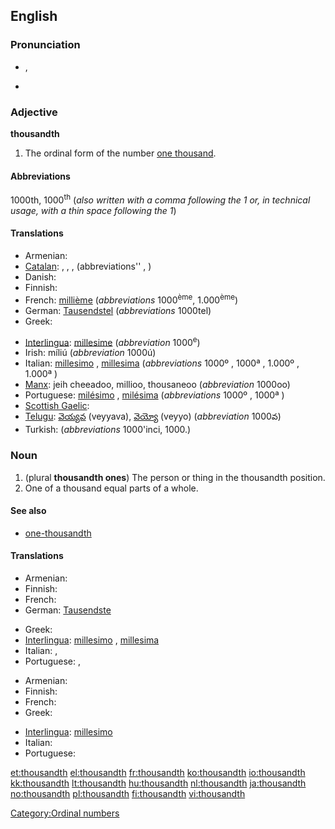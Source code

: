 ==English==

===Pronunciation===
* {{IPA|/ˈθaʊznθ/}}, {{SAMPA|/"TaUznT/}}
* {{hyphenation|thou|sandth}}

===Adjective===
'''thousandth'''

# The ordinal form of the number [[thousand|one thousand]].

====Abbreviations====
1000th, 1000<sup>th</sup> (''also written with a comma following the 1 or, in technical usage, with a thin space following the 1'')

====Translations====
{{trans-top|ordinal form of 1000}}
* Armenian: {{t-|hy|հազարերորդ|tr=hazarerord}}
* [[Catalan]]: {{t-|ca|mil·lèsim|m}},  {{t-|ca|mil·lèsima|f}},  {{t-|ca|milè|m}},  {{t-|ca|milena|f}} (abbreviations''  {{t-|ca|1000è|m}},  {{t-|ca|1000a|f}})
* Danish: {{t-|da|tusinde}}
* Finnish: {{t+|fi|tuhannes}}
* French: [[millième]] (''abbreviations'' 1000<sup>ème</sup>, 1.000<sup>ème</sup>)
* German: [[Tausendstel]] (''abbreviations'' 1000tel)
* Greek: {{t|el|χιλιοστός}}
{{trans-mid}}
* [[Interlingua]]: [[millesime]] (''abbreviation'' 1000<sup>e</sup>)
* Irish: míliú (''abbreviation'' 1000ú)
* Italian: [[millesimo]] {{m}}, [[millesima]] {{f}} (''abbreviations'' 1000º {{m}}, 1000ª {{f}}, 1.000º {{m}}, 1.000ª {{f}})
* [[Manx]]: jeih cheeadoo, millioo, thousaneoo (''abbreviation'' 1000oo)
* Portuguese: [[milésimo]] {{m}}, [[milésima]] {{f}} (''abbreviations'' 1000º {{m}}, 1000ª {{f}})
* [[Scottish Gaelic]]: {{t-|gd|mìleamh|xs=Scottish Gaelic}}
* [[Telugu]]: [[వెయ్యవ]] (veyyava), [[వెయ్యో]] (veyyo) (''abbreviation'' 1000వ)
* Turkish: {{t|tr|bininci}} (''abbreviations'' 1000'inci, 1000.)
{{trans-bottom}}

===Noun===
{{en-noun}}

# (plural '''thousandth ones''') The person or thing in the thousandth position.
# One of a thousand equal parts of a whole.

====See also====
* [[one-thousandth]]

====Translations====
{{trans-top|the person or thing in the thousandth position}}
* Armenian: {{t-|hy|հազարերորդ|tr=hazarerord}}
* Finnish: {{t+|fi|tuhannes}}
* French: {{t+|fr|millième|m|f}}
* German: [[Tausendste]] {{m|f|n}}
{{trans-mid}}
* Greek: {{t|el|χιλιοστός}}
* [[Interlingua]]: [[millesimo]] {{m}}, [[millesima]] {{f}}
* Italian: {{t+|it|millesimo|m}}, {{t-|it|millesima|f}}
* Portuguese: {{t+|pt|milésimo|m}}, {{t-|pt|milésima|f}}
{{trans-bottom}}
{{trans-top|one of a thousand equal parts of a whole}}
* Armenian: {{t-|hy|հազարերորդ|tr=hazarerord}}
* Finnish: {{t+|fi|tuhannes}}
* French: {{t+|fr|millième|m}}
* Greek: {{t+|el|χιλιοστό|n}}
{{trans-mid}}
* [[Interlingua]]: [[millesimo]]
* Italian: {{t+|it|millesimo|m}}
* Portuguese: {{t+|pt|milésimo|m}}
{{trans-bottom}}

[[Category:Ordinal numbers]]

[[et:thousandth]]
[[el:thousandth]]
[[fr:thousandth]]
[[ko:thousandth]]
[[io:thousandth]]
[[kk:thousandth]]
[[lt:thousandth]]
[[hu:thousandth]]
[[nl:thousandth]]
[[ja:thousandth]]
[[no:thousandth]]
[[pl:thousandth]]
[[fi:thousandth]]
[[vi:thousandth]]